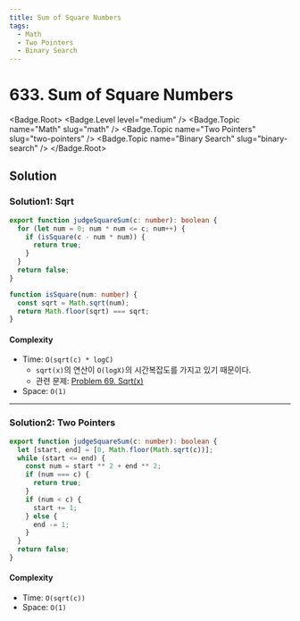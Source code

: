 ```yaml
---
title: Sum of Square Numbers
tags:
  - Math
  - Two Pointers
  - Binary Search
---
```


# 633. Sum of Square Numbers

<Badge.Root>
  <Badge.Level level="medium" />
  <Badge.Topic name="Math" slug="math" />
  <Badge.Topic name="Two Pointers" slug="two-pointers" />
  <Badge.Topic name="Binary Search" slug="binary-search" />
</Badge.Root>

## Solution

### Solution1: Sqrt

```typescript filename="solution.ts" copy
export function judgeSquareSum(c: number): boolean {
  for (let num = 0; num * num <= c; num++) {
    if (isSquare(c - num * num)) {
      return true;
    }
  }
  return false;
}

function isSquare(num: number) {
  const sqrt = Math.sqrt(num);
  return Math.floor(sqrt) === sqrt;
}
```

#### Complexity

- Time: `O(sqrt(c) * logC)`
  - `sqrt(x)`의 연산이 `O(logX)`의 시간복잡도를 가지고 있기 때문이다.
  - 관련 문제: [Problem 69. Sqrt(x)](https://leetcode.com/problems/sqrtx)
- Space: `O(1)`

---

### Solution2: Two Pointers

```typescript filename="solution.ts" copy
export function judgeSquareSum(c: number): boolean {
  let [start, end] = [0, Math.floor(Math.sqrt(c))];
  while (start <= end) {
    const num = start ** 2 + end ** 2;
    if (num === c) {
      return true;
    }
    if (num < c) {
      start += 1;
    } else {
      end -= 1;
    }
  }
  return false;
}
```

#### Complexity

- Time: `O(sqrt(c))`
- Space: `O(1)`

<ProblemLink
  codingSite="leetcode"
  href="https://leetcode.com/problems/sum-of-square-numbers"
  title="Sum of Square Numbers"
/>
